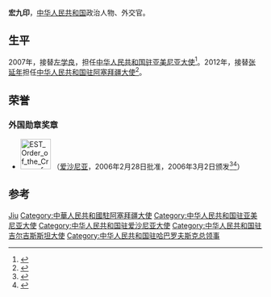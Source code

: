 '''宏九印'''{{BD|1955年|10月}}，[[中华人民共和国|中华人民共和国]]政治人物、外交官。

== 生平 ==
2007年，接替[[左学良|左学良]]，担任[[中国驻亚美尼亚大使列表|中华人民共和国驻亚美尼亚大使]]<ref>{{cite web|author=中华人民共和国外交部|title=中国驻亚美尼亚历任大使|url=http://www.mfa.gov.cn/chn/pds/ziliao/wjrw/2167/2171/t9245.htm|publisher=中华人民共和国外交部|accessdate=2012-03-03}}</ref>。2012年，接替[[张延年|张延年]]担任[[中国驻阿塞拜疆大使列表|中华人民共和国驻阿塞拜疆大使]]<ref>{{cite web|author=中华人民共和国外交部|title=中国驻阿曼苏丹国历任大使|url=http://www.mfa.gov.cn/chn/pds/ziliao/wjrw/2167/2169/t9156.htm|publisher=中华人民共和国外交部|accessdate=2012-03-03}}</ref>。

==荣誉==
===外国勋章奖章===
* [[File:EST_Order_of_the_Cross_of_Terra_Mariana_-_1st_Class_BAR.png|60px]] {{link-en|一等圣母玛利亚之地十字勋章|Order of the Cross of Terra Mariana}}（[[爱沙尼亚|爱沙尼亚]]，2006年2月28日批准，2006年3月2日颁发<ref>{{en}}{{cite web |url=https://www.president.ee/en/estonia/decorations/bearer/698/jiuyin-hong |title=Jiuyin Hong |publisher=Estonian State Decorations |date= |accessdate=2021-09-30 |deadurl=no |archiveurl=https://web.archive.org/web/20210930021552/https://www.president.ee/en/estonia/decorations/bearer/698/jiuyin-hong |archivedate=2021-09-30 }}</ref><ref>{{en}}{{cite web |url=https://www.president.ee/en/estonia/decorations/images/maarjamaa_rist_20_en.pdf |title=The Cross of Terra Mariana 20 |publisher=Estonian State Decorations |date= |accessdate=2021-09-30 |deadurl=no |archiveurl=https://web.archive.org/web/20210223220030/https://www.president.ee/en/estonia/decorations/images/maarjamaa_rist_20_en.pdf |archivedate=2021-02-23 }}</ref>）

== 参考 ==
{{reflist}}

{{start box}}
{{s-dip}}
{{succession box|[[张延年|张延年]]|[[魏敬华|魏敬华]]|[[中国驻阿塞拜疆大使列表|中华人民共和国驻阿塞拜疆大使]]|2012年1月－2016年5月}}
{{succession box|[[左学良|左学良]]|[[田长春|田长春]]|[[中国驻亚美尼亚大使列表|中华人民共和国驻亚美尼亚大使]]|2007年6月－2010年2月}}
{{succession box|[[叢軍|叢軍]]|[[謝俊平|謝俊平]]|[[中國駐愛沙尼亞大使列表|中華人民共和國駐愛沙尼亞大使]]|2003年9月－2006年3月}}
{{succession box|[[張志明_(外交官)|張志明]]|[[張延年|張延年]]|[[中國駐吉爾吉斯斯坦大使列表|中華人民共和國駐吉爾吉斯斯坦大使]]|2001年8月－2003年8月}}
{{end box}}
{{中国政治人物小作品}}

{{Authority control}}
{{DEFAULTSORT:Hong宏}}
[[Category:宏姓|Jiu]]
[[Category:中華人民共和國駐阿塞拜疆大使|Category:中華人民共和國駐阿塞拜疆大使]]
[[Category:中华人民共和国驻亚美尼亚大使|Category:中华人民共和国驻亚美尼亚大使]]
[[Category:中华人民共和国驻爱沙尼亚大使|Category:中华人民共和国驻爱沙尼亚大使]]
[[Category:中华人民共和国驻吉尔吉斯斯坦大使|Category:中华人民共和国驻吉尔吉斯斯坦大使]]
[[Category:中华人民共和国驻哈巴罗夫斯克总领事|Category:中华人民共和国驻哈巴罗夫斯克总领事]]